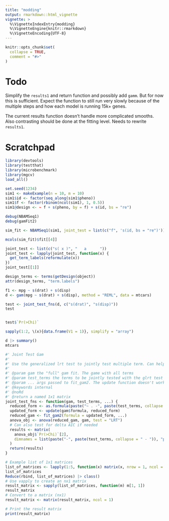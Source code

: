 ```yaml
---
title: "modding"
output: rmarkdown::html_vignette
vignette: >
  %\VignetteIndexEntry{modding}
  %\VignetteEngine{knitr::rmarkdown}
  %\VignetteEncoding{UTF-8}
---
```


```r
knitr::opts_chunk$set(
  collapse = TRUE,
  comment = "#>"
)
```

# Todo 
Simplify the `results1` and return function and possibly add `gamm`. But for now this is sufficient. Expect the function to still run very slowly because of the multiple steps and how each model is running 15k+ genes.

The current results function doesn't handle more complicated smooths. Also contrasting should be done at the fitting level. Needs to rewrite `results1`.

# Scratchpad
```r
library(devtools)
library(testthat)
library(microbenchmark)
library(mgcv)
load_all()

set.seed(1234)
sim1 <- makeExample(n = 10, m = 10)
sim1$id <- factor(seq_along(sim1$pheno))
sim1$f <- factor(rbinom(ncol(sim1), 1, 0.5)) 
sim1@design <- ~ f + s(pheno, by = f) + s(id, bs = "re")

debug(NBAMSeq1)
debug(gamFit2)

sim_fit <- NBAMSeq1(sim1, joint_test = list(c("f", 's(id, bs = "re")')))

mcols(sim_fit)$fit[[4]]
```

```r
joint_test <- list(c("s( x )", "   a      "))
joint_test <- lapply(joint_test, function(x) {
  get_term_labels(reformulate(x))
})
joint_test[[1]]

design_terms <- terms(getDesign(object))
attr(design_terms, "term.labels") 

f1 <- mpg ~ s(drat) + s(disp)
d <- gam(mpg ~ s(drat) + s(disp), method = "REML", data = mtcars)

test <- joint_test_fns(d, c("s(drat)", "s(disp)"))
test


test$`Pr(>Chi)`

sapply(1:2, \(x){data.frame(V1 = 1)}, simplify = "array")

d |> summary()
mtcars

#' Joint Test Gam
#'
#' Use the generalized lrt test to jointly test multiple term. Can help if a smooth term has multiple p values
#'
#' @param gam the "full" gam fit. The game with all terms
#' @param test_terms the terms to be jointly tested with the glrt test
#' @param ... args passed to fit_gam2. The update function doesn't work.
#' @keywords internal
#' @noRd
#' @return a named 1x1 matrix
joint_test_fns <- function(gam, test_terms, ...) {
  reduced_form <- as.formula(paste("~ . -", paste(test_terms, collapse = " - ")))
  updated_form <- update(gam$formula, reduced_form)
  reduced_gam <- fit_gam2(formula = updated_form, ...)
  anova_obj <- anova(reduced_gam, gam, test = "LRT")
  # Can also test for delta AIC if needed
  results <- matrix(
    anova_obj$`Pr(>Chi)`[2],
    dimnames = list(paste("-", paste(test_terms, collapse = " - ")), "p.joint")
  )
  return(results)
}
```

```r
# Example list of 1x1 matrices
list_of_matrices <- lapply(1:5, function(x) matrix(x, nrow = 1, ncol = 1, dimnames = list("a", "b")))
list_of_matrices
Reduce(rbind, list_of_matrices) |> class()
# Use vapply to create an nx1 matrix
result_matrix <- sapply(list_of_matrices, function(m) m[1, 1])
result_matrix
# Convert to a matrix (nx1)
result_matrix <- matrix(result_matrix, ncol = 1)

# Print the result matrix
print(result_matrix)
```

